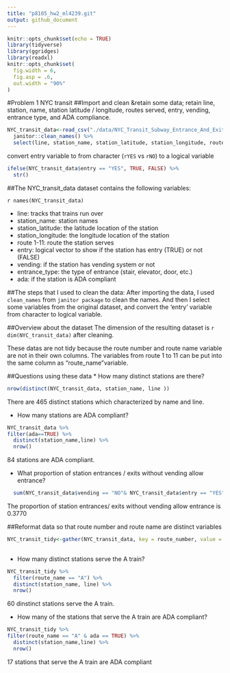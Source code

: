 ```yaml
---
title: "p8105_hw2_ml4239.git"
output: github_document
---
```


```r
knitr::opts_chunk$set(echo = TRUE)
library(tidyverse)
library(ggridges)
library(readxl)
knitr::opts_chunk$set(
  fig.width = 6,
  fig.asp = .6,
  out.width = "90%"
)
```

#Problem 1 NYC transit
##Import and clean &retain some data; 
retain line, station, name, station latitude / longitude, routes served, entry, vending, entrance type, and ADA compliance. 

```r

NYC_transit_data<-read_csv("./data/NYC_Transit_Subway_Entrance_And_Exit_Data.csv") %>% 
  janitor::clean_names() %>% 
  select(line, station_name, station_latitude, station_longitude, route1:route11, entry, vending, entrance_type, ada) 
```
convert entry variable to from character (`rYES` vs `rNO`) to a logical variable

```r
ifelse(NYC_transit_data$entry == "YES", TRUE, FALSE) %>% 
  str()
```

##The NYC_transit_data dataset contains the following variables:

`r names(NYC_transit_data)`

* line: tracks that trains run over
* station_name: station names
* station_latitude: the latitude location of the station
* station_longitude: the longitude location of the station
* route 1-11: route the station serves
* entry: logical vector to show if the station has entry (TRUE) or not (FALSE)
* vending: if the station has vending system or not
* entrance_type: the type of entrance (stair, elevator, door, etc.)
* ada: if the station is ADA compliant

##The steps that I used to clean the data:
After importing the data, I used  `clean_names` from `janitor package` to clean the names. And then I select some variables from the original dataset, and convert the 'entry' variable from character to logical variable.

##Overview about the dataset
The dimension of the resulting dataset is `r dim(NYC_transit_data)` after cleaning. 

These datas are not tidy because the route number and route name variable are not in their own columns. The variables from route 1 to 11 can be put into the same column as "route_name"variable.

##Questions using these data
* How many distinct stations are there? 
```r
nrow(distinct(NYC_transit_data, station_name, line ))
```
There are 465 distinct stations which characterized by name and line.

* How many stations are ADA compliant?
```r
NYC_transit_data %>% 
filter(ada==TRUE) %>% 
  distinct(station_name,line) %>% 
  nrow()
```

84 stations are ADA compliant. 

* What proportion of station entrances / exits without vending allow entrance?
```r
  sum(NYC_transit_data$vending == "NO"& NYC_transit_data$entry == "YES")/sum (NYC_transit_data$vending == "NO")
```

The proportion of station entrances/ exits without vending allow entrance is 0.3770

##Reformat data 
so that route number and route name are distinct variables
```r
NYC_transit_tidy<-gather(NYC_transit_data, key = route_number, value = route_name, route1:route11) 
 
```

* How many distinct stations serve the A train?

```r
NYC_transit_tidy %>% 
  filter(route_name == "A") %>%
  distinct(station_name, line) %>% 
  nrow() 
```

60 dinstinct stations serve the A train.

* How many of the stations that serve the A train are ADA compliant?
 
```r
NYC_transit_tidy %>% 
filter(route_name == "A" & ada == TRUE) %>% 
  distinct(station_name,line) %>% 
  nrow()
```

17 stations that serve the A train are ADA compliant

